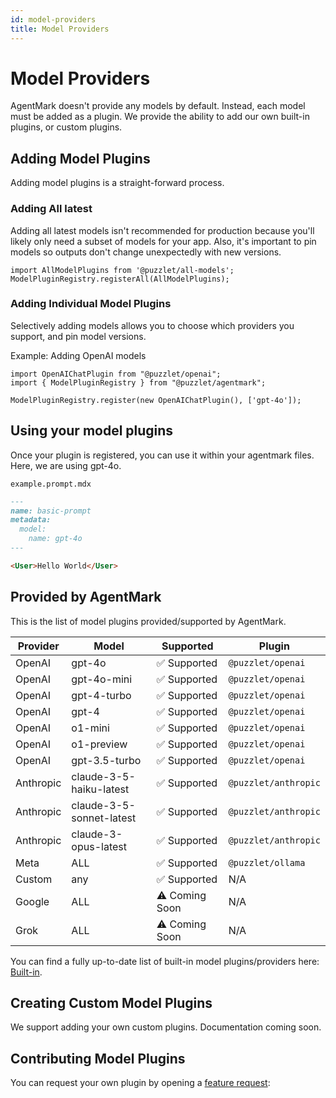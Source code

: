 ```yaml
---
id: model-providers
title: Model Providers
---
```


# Model Providers

AgentMark doesn't provide any models by default. Instead, each model must be added as a plugin. We provide the ability to add our own
built-in plugins, or custom plugins.

## Adding Model Plugins

Adding model plugins is a straight-forward process.

### Adding All latest

Adding all latest models isn't recommended for production because you'll likely only need a subset of models for your app. Also, it's important to pin models
so outputs don't change unexpectedly with new versions.

```tsx
import AllModelPlugins from '@puzzlet/all-models';
ModelPluginRegistry.registerAll(AllModelPlugins);
```

### Adding Individual Model Plugins

Selectively adding models allows you to choose which providers you support, and pin model versions.

Example: Adding OpenAI models
```tsx
import OpenAIChatPlugin from "@puzzlet/openai";
import { ModelPluginRegistry } from "@puzzlet/agentmark";

ModelPluginRegistry.register(new OpenAIChatPlugin(), ['gpt-4o']);
```

## Using your model plugins

Once your plugin is registered, you can use it within your agentmark files. Here, we are using gpt-4o.

`example.prompt.mdx`
```md
---
name: basic-prompt
metadata:
  model:
    name: gpt-4o
---

<User>Hello World</User>
```

## Provided by AgentMark

This is the list of model plugins provided/supported by AgentMark.

| Provider   | Model                        | Supported      | Plugin             |
|------------|------------------------------|----------------|-------------------|
| OpenAI     | gpt-4o                       | ✅ Supported   | `@puzzlet/openai`   |
| OpenAI     | gpt-4o-mini                  | ✅ Supported   | `@puzzlet/openai`   |
| OpenAI     | gpt-4-turbo                  | ✅ Supported   | `@puzzlet/openai`   |
| OpenAI     | gpt-4                        | ✅ Supported   | `@puzzlet/openai`   |
| OpenAI     | o1-mini                      | ✅ Supported   | `@puzzlet/openai`   |
| OpenAI     | o1-preview                   | ✅ Supported   | `@puzzlet/openai`   |
| OpenAI     | gpt-3.5-turbo                | ✅ Supported   | `@puzzlet/openai`   |
| Anthropic  | claude-3-5-haiku-latest      | ✅ Supported   | `@puzzlet/anthropic`|
| Anthropic  | claude-3-5-sonnet-latest     | ✅ Supported   | `@puzzlet/anthropic`|
| Anthropic  | claude-3-opus-latest         | ✅ Supported   | `@puzzlet/anthropic`|
| Meta       | ALL                          | ✅ Supported  | `@puzzlet/ollama`    |
| Custom     | any                          | ✅ Supported   | N/A                 |
| Google     | ALL                          | ⚠️ Coming Soon | N/A                  |
| Grok       | ALL                          | ⚠️ Coming Soon | N/A               |


You can find a fully up-to-date list of built-in model plugins/providers here: [Built-in](https://github.com/puzzlet-ai/agentmark/blob/main/src/model-plugins/all-latest.ts).

## Creating Custom Model Plugins

We support adding your own custom plugins. Documentation coming soon.

## Contributing Model Plugins

You can request your own plugin by opening a [feature request](https://github.com/puzzlet-ai/agentmark/issues/new?assignees=&labels=enhancement&projects=&template=feature_request.md&title=%5BFEATURE%5D): 
